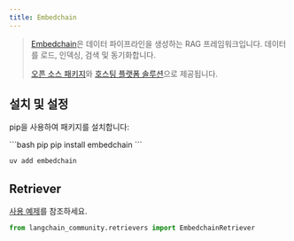 ```yaml
---
title: Embedchain
---
```


> [Embedchain](https://github.com/embedchain/embedchain)은 데이터 파이프라인을 생성하는 RAG 프레임워크입니다. 데이터를 로드, 인덱싱, 검색 및 동기화합니다.
>
> [오픈 소스 패키지](https://github.com/embedchain/embedchain)와 [호스팅 플랫폼 솔루션](https://app.embedchain.ai/)으로 제공됩니다.


## 설치 및 설정

pip을 사용하여 패키지를 설치합니다:

<CodeGroup>
```bash pip
pip install embedchain
```

```bash uv
uv add embedchain
```
</CodeGroup>


## Retriever

[사용 예제](/oss/integrations/retrievers/embedchain)를 참조하세요.

```python
from langchain_community.retrievers import EmbedchainRetriever
```
